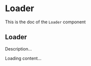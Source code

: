 <!--- Loader.stories.mdx --->


<Meta
  title="Design System/Molecules/Loader"
  component={Loader}
/>

# Loader

This is the doc of the `Loader` component

## Loader

Description...

<Canvas>
  <Story name="base">
    <Loader>Loading content...</Loader>
  </Story>
</Canvas>
